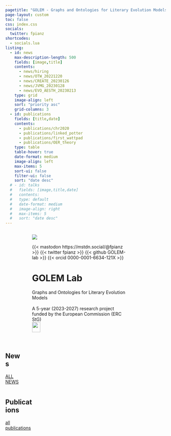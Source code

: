 ```yaml
---
pagetitle: "GOLEM - Graphs and Ontologies for Literary Evolution Models"
page-layout: custom
toc: false
css: index.css
socials:
  twitter: fpianz
shortcodes:
  - socials.lua
listing: 
  - id: news
    max-description-length: 500
    fields: [image,title]
    contents: 
      - news/hiring
      - news/OTW_20221220
      - news/CREATE_20230126
      - news/JVMG_20230128
      - news/EVO_AESTH_20230213
    type: grid
    image-align: left
    sort: "priority asc"
    grid-columns: 3
  - id: publications
    fields: [title,date]
    contents: 
      - publications/chr2020
      - publications/linked_potter
      - publications/first_wattpad
      - publications/OER_theory
    type: table
    table-hover: true
    date-format: medium
    image-align: left
    max-items: 5
    sort-ui: false
    filter-ui: false
    sort: "date desc"
  # - id: talks
  #   fields: [image,title,date]
  #   contents: 
  #   type: default
  #   date-format: medium
  #   image-align: right
  #   max-items: 5
  #   sort: "date desc"
---
```




::: {.vspace}
:::




:::: {.columns}

::: {.column .col-v-center width="15%"}
:::



::: {.column .col-v-center width="70%"}


::: {.portrait}
![](static/img/avatar.png)

:::{.socials}
{{< mastodon https://mstdn.social/@fpianz >}}
{{< twitter fpianz >}}
{{< github GOLEM-lab >}}
{{< orcid 0000-0001-6634-121X >}}
:::

:::

# GOLEM Lab
::: {.termeh-intro}
Graphs and Ontologies for Literary Evolution Models
<br>
<br>
A 5-year (2023-2027) research project funded by the European Commission (ERC StG)
<br>
![](static/img/LOGO_ERC-FLAG_EU_.jpg){width=30%}

:::
:::{.about-link}
[MORE ABOUT THE PROJECT](about/)
:::
:::


::: {.vspace}
:::

::: {.column .col-v-center width="20%"}
:::

::::





::::{.columns}
::: {.home-section}
::: {.column .col-v-center width="15%"}
:::

::: {.column .col-v-center width="70%"}

## News
:::{#news}
:::

:::{.all-link}
[ALL NEWS](news/)
:::

:::
:::
::::

::::{.columns}
::: {.news-section}
::: {.column .col-v-center width="15%"}
:::

::: {.column .col-v-center width="70%"}

::: {.news-header}
<div class="ml-embedded" data-form="UeE8fD"></div>
:::
:::

:::

::::

::::{.columns}

::: {.home-section}
::: {.column .col-v-center width="15%"}
:::

::: {.column .col-v-center width="70%"}

## Publications
:::{#publication}
:::

::: {.all-link}
[all publications](publications/)
:::

:::
:::
::::
